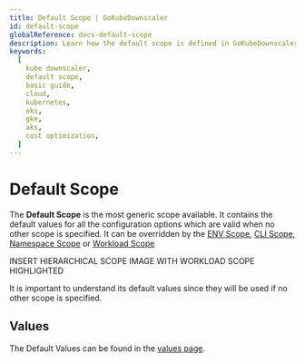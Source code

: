 ```yaml
---
title: Default Scope | GoKubeDownscaler
id: default-scope
globalReference: docs-default-scope
description: Learn how the default scope is defined in GoKubeDownscaler and how it can be overridden.
keywords:
  [
    kube downscaler,
    default scope,
    basic guide,
    cloud,
    kubernetes,
    eks,
    gke,
    aks,
    cost optimization,
  ]
---
```


# Default Scope

The **Default Scope** is the most generic scope available.
It contains the default values for all the configuration options which are valid when no other scope is specified.
It can be overridden by the [ENV Scope](ref:docs-env-scope), [CLI Scope](ref:docs-cli-scope),
[Namespace Scope](ref:docs-namespace-scope) or [Workload Scope](ref:docs-workload-scope)

INSERT HIERARCHICAL SCOPE IMAGE WITH WORKLOAD SCOPE HIGHLIGHTED

It is important to understand its default values since they will be used if no
other scope is specified.

## Values

The Default Values can be found in the [values page](ref:docs-values).
